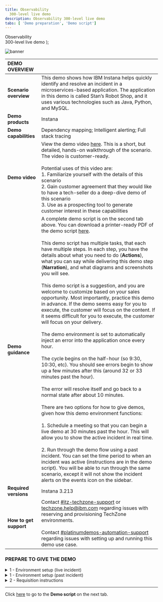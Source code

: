 ```yaml
---
title: Observability
  300-level live demo
description: Observability 300-level live demo
tabs: [ 'Demo preparation', 'Demo script']
---
```


  <span>
    Observability <br/> 300-level live demo
  </span> );

![banner](./images/AIOps_Observability_300_Prep.jpg)
<span id="top"></span>

| DEMO OVERVIEW | |
| :--- | :--- |
| **Scenario overview** | This demo shows how IBM Instana helps quickly identify and resolve an incident in a microservices-based application. The application in this demo is called Stan’s Robot Shop, and it uses various technologies such as Java, Python, and MySQL. |
| **Demo products** | Instana |
| **Demo capabilities** | Dependency mapping; Intelligent alerting; Full stack tracing |
| **Demo video** | View the demo video <a href="https://ibm.ent.box.com/s/eogn2t43x23nk8ksyk236teqppe5d49e" target="_blank" rel="noreferrer">here</a>. This is a short, but detailed, hands-on walkthrough of the scenario. The video is customer-ready. <br/> <br/> Potential uses of this video are: <br/> 1. Familiarize yourself with the details of this scenario <br/> 2. Gain customer agreement that they would like to have a tech-seller do a deep-dive demo of this scenario <br/> 3. Use as a prospecting tool to generate customer interest in these capabilities |
| **Demo guidance** | A complete demo script is on the second tab above. You can download a printer-ready PDF of the demo script <a href="./300-Observability-Demo-Script.pdf" target="_blank" rel="noreferrer">here</a>. <br/><br/> This demo script has multiple tasks, that each have multiple steps. In each step, you have the details about what you need to do (**Actions**), what you can say while delivering this demo step (**Narration**), and what diagrams and screenshots you will see. <br/><br/> This demo script is a suggestion, and you are welcome to customize based on your sales opportunity. Most importantly, practice this demo in advance. If the demo seems easy for you to execute, the customer will focus on the content. If it seems difficult for you to execute, the customer will focus on your delivery. <br/><br/> The demo environment is set to automatically inject an error into the application once every hour. <br/> <br/> The cycle begins on the half-hour (so 9:30, 10:30, etc). You should see errors begin to show up a few minutes after this (around 32 or 33 minutes past the hour). <br/> <br/> The error will resolve itself and go back to a normal state after about 10 minutes. <br/> <br/> There are two options for how to give demos, given how this demo environment functions: <br/> <br/> 1.	Schedule a meeting so that you can begin a live demo at 30 minutes past the hour. This will allow you to show the active incident in real time. <br/> <br/> 2.	Run through the demo flow using a past incident. You can set the time period to when an incident was active (instructions are in the demo script). You will be able to run through the same scenario, except it will not show the incident alerts on the events icon on the sidebar. |
| **Required versions** | Instana 3.213 |
| **How to get support** | Contact <a href="https://ibm-cloud.slack.com/archives/C0124J683GW" target="_blank" rel="noreferrer">#itz-techzone-support</a> or <a href="mailto:techzone.help@ibm.com">techzone.help@ibm.com</a> regarding issues with reserving and provisioning TechZone environments. <br/><br/> Contact <a href="https://ibm-cloud.slack.com/archives/C0216F39ACU" target="_blank" rel="noreferrer">#platinumdemos-automation-support</a> regarding issues with setting up and running this demo use case. |

### **PREPARE TO GIVE THE DEMO**

<details>

<summary>1 - Environment setup (live incident)</summary>
<br/>

**Note:**	If you will be demonstrating using a live incident (i.e. beginning the demo at 30 minutes past the hour), follow these steps.

<br/>

If it is your first time accessing the environment, you will need to request access. See **2 - Requisition instructions** below. Allow up to two business days to receive access.

<br/>
Log into the demo environment: <br/><br/>
•	For IBMers, click <a href="https://ibmdemo-instanaibm.instana.io" target="_blank" rel="noreferrer">here</a>. <br/><br/>
•	For business partners, click <a href="https://demo-partner.instana.io/" target="_blank" rel="noreferrer">here</a>. <br/><br/>

No additional setup is needed.

<br/>

**[Go to top](#top)**

</details>


<details>

<summary>1 - Environment setup (past incident)</summary>
<br/>

**Note:**	If you will be demonstrating using a past incident, follow these steps.

<br/>

If it is your first time accessing the environment, you will need to request access. See **2 - Requisition instructions** below. Allow up to two business days to receive access.

<br/>
Log into the demo environment: <br/><br/>
•	For IBMers, click <a href="https://ibmdemo-instanaibm.instana.io" target="_blank" rel="noreferrer">here</a>. <br/><br/>
•	For business partners, click <a href="https://demo-partner.instana.io/" target="_blank" rel="noreferrer">here</a>. <br/><br/>

Since you will be demonstrating using a past incident, you will need to set the time period.<br/><br/>

1. In the upper right, click the button showing the timeframe. <br/><br/> <img src="https://raw.githubusercontent.com/ibm-garage-tsa/platinum-demos/master/src/pages/300-watson-aiops-observability/images/1_timeframe.png" /> <br/>

2. At the bottom of the pop-up, set the timeframe to begin at 25 minutes past the hour and end at 35 minutes past the hour. It doesn’t matter which hour you pick. Click **‘Set Time’**. <br/><br/>

**Note:**	This will ensure you see normal behavior and then a sudden change when the incident begins at 0:30. <br/><br/>
**Note:**	Pressing 'enter' doesn’t work. You'll need to actually click the button. <br/><br/> <img src="https://raw.githubusercontent.com/ibm-garage-tsa/platinum-demos/master/src/pages/300-watson-aiops-observability/images/2_time_range.png" width="600" /> <br/>

3. Check that the summary tab for the robot shop (**Applications** -> **Robot Shop** -> **Summary**) looks like this (seeing drop in call volume and spikes in errors and latency). <br/><br/> <img src="https://raw.githubusercontent.com/ibm-garage-tsa/platinum-demos/master/src/pages/300-watson-aiops-observability/images/3_robot_shop_summary.png" width="600" /> <br/>

4. Click on **Events** on the sidebar menu and check that there are open incidents, including 'sudden increase in the number of erroneous calls' on the 'discount' service. <br/> <br/><img src="https://raw.githubusercontent.com/ibm-garage-tsa/platinum-demos/master/src/pages/300-watson-aiops-observability/images/4_open_incidents.png" width="600" /> <br/>

**[Go to top](#top)**

</details>

<details>

<span id="requisition-instructions"></span>

<summary>2 - Requisition instructions</summary>

<br/>

Two days before the demo, make sure you can access the environment: <br/><br/>
•	For IBMers, click <a href="https://ibmdemo-instanaibm.instana.io" target="_blank" rel="noreferrer">here</a> <br/> <br/>
•	For business partners, click <a href="https://demo-partner.instana.io/" target="_blank" rel="noreferrer">here</a>

<br/>

Email contacts to request access:
### Sales

| Region | Name | Email |
| --- | --- | --- |
| Americas | Chris Marvin | camarvin@us.ibm.com |
| EMEA | Thomas Taschner | thota@at.ibm.com |
| AP | Mark Jones | marjones@au1.ibm.com |
| Japan | Yasuhiro Tsutsumi | Yasuhiro.Tsutsumi@ibm.com |

### Tech sales

| Region | Name | Email |
| --- | --- | --- |
| Americas | Ganeshram Boodhoo | gbood@us.ibm.com |
| EMEA | Alexandre Abi-Khaled | alexandre.abikhaled@nl.ibm.com |
| AP | Kitman Cheung | cheungk@sg.ibm.com |
| Japan | Tomonori Iwashina | TOMONORI@jp.ibm.com |

### Everybody else (IBMers that are not sales or tech sales)

| Name | Email |
| --- | --- |
| Aaron Tobin | atobin@us.ibm.com |
| Maria Elena Taglieri | maria_elena.taglieri@it.ibm.com |
| Matthias Staub | matthias.staub@ch.ibm.com |

### Business partners

| Region &nbsp; &nbsp; &nbsp; &nbsp; &nbsp; &nbsp; &nbsp; &nbsp; &nbsp; &nbsp; &nbsp; | Name | Email |
| --- | --- | --- |
| NA, WW | Tim Burke | timothy.burke@instana.com |
| EMEA, AP, Japan | Allan Costigan | Allan.Costigan@instana.com |

### Backup contacts

If the person you contact initially is unavailable, contact the other person for your geo. <br/> <br/>

**Example:** A seller in the Americas would contact Chris Marvin initially. If he’s unavailable, that seller would then contact the tech sales contact for Americas (Ganeshram Boodhoo). <br/> <br/>

You can also use the **Everybody else** contacts.

### Turnaround

The turnaround time for requests to access the environment is two business days.

<br/>

**[Go to top](#top)**

</details>

***

Click [here](/300-watson-aiops-observability/demo-script) to go to the **Demo script** on the next tab.
